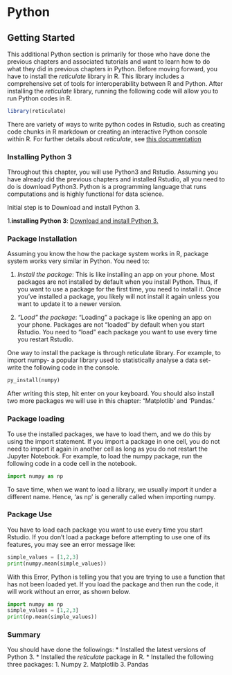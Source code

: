 # Python {-}


## Getting Started

This additional Python section is primarily for those who have done the previous chapters and associated tutorials and want to learn how to do what they did in previous chapters in Python. Before moving forward, you have to install the *reticulate* library in R. This library includes a comprehensive set of tools for interoperability between R and Python. After installing the *reticulate* library, running the following code will allow you to run Python codes in R.

```r
library(reticulate)
```

There are variety of ways to write python codes in Rstudio, such as creating code chunks in R markdown or creating an interactive Python console within R. For further details about *reticulate*, see [this documentation](https://rstudio.github.io/reticulate/)

### Installing Python 3

Throughout this chapter, you will use Python3 and Rstudio. Assuming you have already did the previous chapters and installed Rstudio, all you need to do is download Python3. Python is a programming language that runs computations and is highly functional for data science.

Initial step is to Download and install Python 3.

1.**installing Python 3**: [Download and install Python 3.](https://www.python.org/downloads/)

### Package Installation 

Assuming you know the how the package system works in R, package system works very similar in Python. 
You need to:


  1. *Install the package*: 
     This is like installing an app on your phone. Most packages are not installed by default when you install Python. Thus, if you want to use a package for the first time, you need to install it. Once you’ve installed a package, you likely will not install it again unless you want to update it to a newer version.
 
 2. *“Load” the package*: 
    “Loading” a package is like opening an app on your phone. Packages are not “loaded” by default when you start Rstudio. You need to “load” each package you want to use every time you restart Rstudio.


One way to install the package is through reticulate library. For example, to import numpy- a popular library used to statistically analyse a data set- write the following code in the console.

<!-- For authors working on this chapter, you may need to actually run this code to get things to work. -->

```python
py_install(numpy)
```

After writing this step, hit enter on your keyboard. You should also install two more packages we will use in this chapter: “Matplotlib’ and ‘Pandas.’

### Package loading

To use the installed packages, we have to load them, and we do this by using the import statement. If you import a package in one cell, you do not need to import it again in another cell as long as you do not restart the Jupyter Notebook.
For example, to load the numpy package, run the following code in a code cell in the notebook.  

```python
import numpy as np
```

To save time, when we want to load a library, we usually import it under a different name. Hence, ‘as np’ is generally called when importing numpy. 

### Package Use

You have to load each package you want to use every time you start Rstudio. If you don’t load a package before attempting to use one of its features, you may see an error message like:


```python
simple_values = [1,2,3]
print(numpy.mean(simple_values))
```

With this Error, Python is telling you that you are trying to use a function that has not been loaded yet. If you load the package and then run the code, it will work without an error, as shown below. 

```python
import numpy as np
simple_values = [1,2,3]
print(np.mean(simple_values))
```

### Summary

You should have done the followings: 
  * Installed the latest versions of Python 3.
  * Installed the *reticulate* package in R. 
  * Installed the following three packages: 
    1. Numpy
    2. Matplotlib
    3. Pandas






